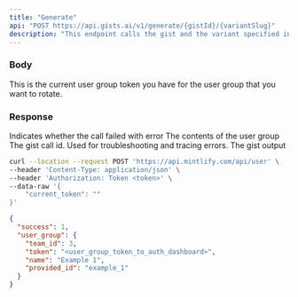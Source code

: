 ```yaml
---
title: "Generate"
api: "POST https://api.gists.ai/v1/generate/{gistId}/{variantSlug}"
description: "This endpoint calls the gist and the variant specified in the url parameter"
---
```


### Body

<ParamField body="body" type="json">
  This is the current user group token you have for the user group that you want
  to rotate.
</ParamField>

### Response

<ResponseField name="error" type="string">
  Indicates whether the call failed with error
</ResponseField>

<ResponseField name="data" type="object">
  The contents of the user group
  <Expandable title="data" defaultOpen>
  <ResponseField name="id" type="string">
   The gist call id. Used for troubleshooting and tracing errors.
  </ResponseField>
    <ResponseField name="content" type="string">
      The gist output
    </ResponseField>
  </Expandable>
</ResponseField>

<RequestExample>

```bash Example Request
curl --location --request POST 'https://api.mintlify.com/api/user' \
--header 'Content-Type: application/json' \
--header 'Authorization: Token <token>' \
--data-raw '{
    "current_token": ""
}'
```

</RequestExample>

<ResponseExample>

```json Response
{
  "success": 1,
  "user_group": {
    "team_id": 3,
    "token": "<user_group_token_to_auth_dashboard>",
    "name": "Example 1",
    "provided_id": "example_1"
  }
}
```

</ResponseExample>

